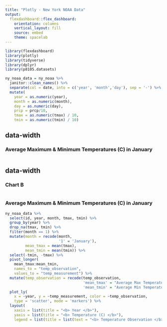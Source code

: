 ```yaml
---
title: "Plotly - New York NOAA Data"
output: 
  flexdashboard::flex_dashboard:
    orientation: columns
    vertical_layout: fill
    source: embed
    theme: spacelab
---
```


```r
library(flexdashboard)
library(plotly)
library(tidyverse)
library(dplyr)
library(p8105.datasets)
```

```r
ny_noaa_data = ny_noaa %>%
  janitor::clean_names() %>% 
  separate(col = date, into = c('year', 'month','day'), sep = '-') %>%
  mutate(
    year = as.numeric(year),
    month = as.numeric(month),
    day = as.numeric(day),
    prcp = prcp/10, 
    tmax = as.numeric(tmax) / 10,
    tmin = as.numeric(tmin) / 10)
```

{data-width=650}
-----------------------------------------------------------------------

### Average Maximum & Minimum Temperatures (C) in January

```r

```

{data-width=350}
-----------------------------------------------------------------------

### Chart B

```r

```

### Average Maximum & Minimum Temperatures (C) in January

```r
ny_noaa_data %>%
  select(id, year, month, tmax, tmin) %>% 
  group_by(year) %>% 
  drop_na(tmax, tmin) %>% 
  filter(month == 1) %>% 
  mutate(month = recode(month, 
                        '1' = 'January'),
         mean_tmax = mean(tmax), 
         mean_tmin = mean(tmin)) %>% 
  select(-tmin, -tmax) %>% 
  pivot_longer(
    mean_tmax:mean_tmin, 
    names_to = "temp_observation", 
    values_to = "temp_measurement") %>% 
  mutate(temp_observation = recode(temp_observation, 
                                   'mean_tmax' = "Average Max Temperature",
                                   'mean_tmin' = "Average Min Temperature")) %>% 
  plot_ly(
    x = ~year, y = ~temp_measurement, color = ~temp_observation, 
    type = 'scatter', mode = 'markers') %>% 
  layout(
    xaxis = list(title = "<b> Year </b>"),
    yaxis = list(title = "<b> Temperature (C) </b>"), 
    legend = list(title = list(text = "<b> Temperature Observation </b>")))
```

